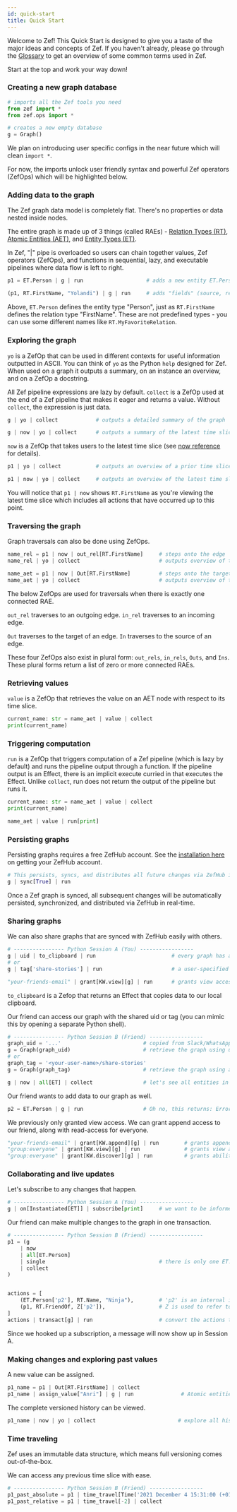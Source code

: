 ```yaml
---
id: quick-start
title: Quick Start
---
```



Welcome to Zef! This Quick Start is designed to give you a taste of the major ideas and concepts of Zef. If you haven't already, please go through the [Glossary](../reference/glossary) to get an overview of some common terms used in Zef.

Start at the top and work your way down!

### Creating a new graph database

```python
# imports all the Zef tools you need
from zef import *
from zef.ops import *

# creates a new empty database
g = Graph()
```

We plan on introducing user specific configs in the near future which will clean `import *`.

For now, the imports unlock user friendly syntax and powerful Zef operators (ZefOps) which will be highlighted below.

### Adding data to the graph

The Zef graph data model is completely flat. There's no properties or data nested inside nodes.

The entire graph is made up of 3 things (called RAEs) - [Relation Types (RT)](../reference/glossary/#relation-type-rt), [Atomic Entities (AET)](../reference/glossary/#atomic-entity-aet), and [Entity Types (ET)](../reference/glossary/#entity-type-et).

In Zef, "|" pipe is overloaded so users can chain together values, Zef operators (ZefOps), and functions in sequential, lazy, and executable pipelines where data flow is left to right.

```python
p1 = ET.Person | g | run                    # adds a new entity ET.Person to the graph

(p1, RT.FirstName, "Yolandi") | g | run     # adds "fields" (source, relation, target) to the graph
```

Above, `ET.Person` defines the entity type "Person", just as `RT.FirstName`
defines the relation type "FirstName". These are not predefined types - you can
use some different names like `RT.MyFavoriteRelation`.

### Exploring the graph

`yo` is a ZefOp that can be used in different contexts for useful information outputted in ASCII. You can think of `yo` as the Python `help` designed for Zef. When used on a graph it outputs a summary, on an instance an overview, and on a ZefOp a docstring.

All Zef pipeline expressions are lazy by default. `collect` is a ZefOp used at the end of a Zef pipeline that makes it eager and returns a value. Without `collect`, the expression is just data.

```python
g | yo | collect            # outputs a detailed summary of the graph

g | now | yo | collect      # outputs a summary of the latest time slice of the graph
```

`now` is a ZefOp that takes users to the latest time slice (see [now reference](/reference/zef-ops#now) for details).

```python
p1 | yo | collect           # outputs an overview of a prior time slice of the specified node

p1 | now | yo | collect     # outputs an overview of the latest time slice of the specified node
```

You will notice that `p1 | now` shows `RT.FirstName` as you're viewing the latest time slice which includes all actions that have occurred up to this point.

### Traversing the graph

Graph traversals can also be done using ZefOps.

```python
name_rel = p1 | now | out_rel[RT.FirstName]     # steps onto the edge
name_rel | yo | collect                         # outputs overview of the edge

name_aet = p1 | now | Out[RT.FirstName]         # steps onto the target
name_aet | yo | collect                         # outputs overview of the target
```

The below ZefOps are used for traversals when there is exactly one connected RAE.

`out_rel` traverses to an outgoing edge. `in_rel` traverses to an incoming edge.

`Out` traverses to the target of an edge. `In` traverses to the source of an edge.

These four ZefOps also exist in plural form: `out_rels`, `in_rels`, `Outs`, and `Ins`. These plural forms return a list of zero or more connected RAEs.

### Retrieving values

`value` is a ZefOp that retrieves the value on an AET node with respect to its time slice.

```python
current_name: str = name_aet | value | collect
print(current_name)
```

### Triggering computation

`run` is a ZefOp that triggers computation of a Zef pipeline (which is lazy by default) and runs the pipeline output through a function.
If the pipeline output is an Effect, there is an implicit execute curried in that executes the Effect.
Unlike `collect`, run does not return the output of the pipeline but runs it.

```python
current_name: str = name_aet | value | collect
print(current_name)

name_aet | value | run[print]
```

### Persisting graphs

Persisting graphs requires a free ZefHub account. See the [installation here](installation#first-steps-after-installing) on getting your ZefHub account.

```python
# This persists, syncs, and distributes all future changes via ZefHub in real-time
g | sync[True] | run
```

Once a Zef graph is synced, all subsequent changes will be automatically persisted, synchronized, and distributed via ZefHub in real-time.

### Sharing graphs

We can also share graphs that are synced with ZefHub easily with others.

```python
# ---------------- Python Session A (You) -----------------
g | uid | to_clipboard | run                        # every graph has an auto-generated uid
# or
g | tag['share-stories'] | run                      # a user-specified tag can be assigned to a graph

"your-friends-email" | grant[KW.view][g] | run      # grants view access to our friend
```

`to_clipboard` is a Zefop that returns an Effect that copies data to our local clipboard.

Our friend can access our graph with the shared uid or tag (you can mimic this by opening a separate Python shell).

```python
# ---------------- Python Session B (Friend) -----------------
graph_uid = '...'                          # copied from Slack/WhatsApp/email
g = Graph(graph_uid)                       # retrieve the graph using uid
# or
graph_tag = '<your-user-name>/share-stories'
g = Graph(graph_tag)                       # retrieve the graph using a tag

g | now | all[ET] | collect                # let's see all entities in the latest time slice
```

Our friend wants to add data to our graph as well.

```python
p2 = ET.Person | g | run                   # Oh no, this returns: Error('user has no append privileges')!
```

We previously only granted view access. We can grant append access to our friend, along with read-access for everyone.

```python
"your-friends-email" | grant[KW.append][g] | run        # grants append access to our friend
"group:everyone" | grant[KW.view][g] | run              # grants view access to all ZefHub users
"group:everyone" | grant[KW.discover][g] | run          # grants ability for all ZefHub users to search and discover
```

### Collaborating and live updates

Let's subscribe to any changes that happen.

```python
# ---------------- Python Session A (You) -----------------
g | on[Instantiated[ET]] | subscribe[print]     # we want to be informed any time an ET is added
```

Our friend can make multiple changes to the graph in one transaction.

```python
# ---------------- Python Session B (Friend) -----------------
p1 = (g
    | now
    | all[ET.Person]
    | single                                    # there is only one ET.Person on the graph so far
    | collect
)


actions = [
    (ET.Person['p2'], RT.Name, "Ninja"),        # 'p2' is an internal id / name
    (p1, RT.FriendOf, Z['p2']),                 # Z is used to refer to entities by internal name
]
actions | transact[g] | run                     # convert the actions to a transact Effect and execute
```

Since we hooked up a subscription, a message will now show up in Session A.

### Making changes and exploring past values

A new value can be assigned.

```python
p1_name = p1 | Out[RT.FirstName] | collect
p1_name | assign_value["Anri"] | g | run               # Atomic entities can have values reassigned
```

The complete versioned history can be viewed.

```python
p1_name | now | yo | collect                          # explore all history until latest time slice
```

### Time traveling

Zef uses an immutable data structure, which means full versioning comes out-of-the-box.

We can access any previous time slice with ease.

```python
# ---------------- Python Session B (Friend) -----------------
p1_past_absolute = p1 | time_travel[Time('2021 December 4 15:31:00 (+0100)')] | collect   # go to an absolute time slice
p1_past_relative = p1 | time_travel[-2] | collect                                         # go to a relative time slice
```
